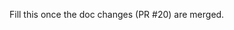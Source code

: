 
<Meta
  title="GoogleMapsSection"
  subtitle=""
/>
<PropsTable>
  <PropsTableRow value="TODO" optional>
    Fill this once the doc changes (PR #20) are merged.
  </PropsTableRow>

</PropsTable>
<ExampleLoader example="Sections/GoogleMapsSection.tsx" />
